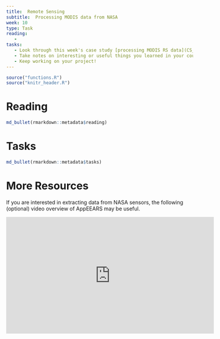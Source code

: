 ```yaml
---
title:  Remote Sensing
subtitle:  Processing MODIS data from NASA
week: 10
type: Task
reading: 
   - 
tasks: 
   - Look through this week's case study [processing MODIS RS data](CS_10.html)
   - Take notes on interesting or useful things you learned in your course repository.
   - Keep working on your project!
---
```


```r
source("functions.R")
source("knitr_header.R")
```

# Reading

```r
md_bullet(rmarkdown::metadata$reading)
```

# Tasks

```r
md_bullet(rmarkdown::metadata$tasks)
```

# More Resources

If you are interested in extracting data from NASA sensors, the following (optional) video overview of AppEEARS may be useful.  

<iframe width="560" height="315" src="https://www.youtube.com/embed/8VHzCiupTVo" frameborder="0" allow="autoplay; encrypted-media" allowfullscreen></iframe>

